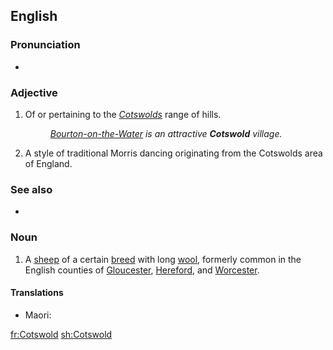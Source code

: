 ==English==

===Pronunciation===
* {{IPA|/ˈkɒts.wəʊld/|lang=en}} {{a|UK}}

===Adjective===
{{en-adj|-}}

# Of or pertaining to the ''[[Cotswolds]]'' range of hills.
#: ''[[w:Bourton-on-the-Water|Bourton-on-the-Water]] is an attractive '''Cotswold''' village.''
# {{lb|en|morris dancing}} A style of traditional Morris dancing originating from the Cotswolds area of England.

===See also===
* {{l|en|Cotswold morris dancing}}

===Noun===
{{en-noun}}

# A [[sheep]] of a certain [[breed]] with long [[wool]], formerly common in the English counties of [[Gloucester]], [[Hereford]], and [[Worcester]].

====Translations====
{{trans-top|}}
* Maori: {{t|mi|Kotiwera}}
{{trans-mid}}
{{trans-bottom}}

[[fr:Cotswold]]
[[sh:Cotswold]]